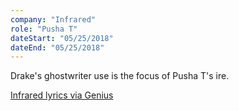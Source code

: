 ```yaml
---
company: "Infrared"
role: "Pusha T"
dateStart: "05/25/2018"
dateEnd: "05/25/2018"
---
```



Drake's ghostwriter use is the focus of Pusha T's ire.

<YouTube id="https://www.youtube.com/watch?v=merQWEu-vck" />

[Infrared lyrics via Genius](https://genius.com/Pusha-t-infrared-lyrics)